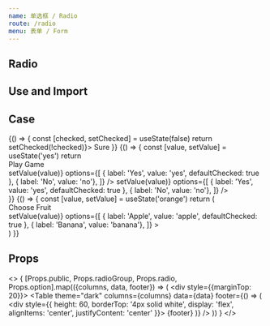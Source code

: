 ```yaml
---
name: 单选框 / Radio
route: /radio
menu: 表单 / Form
---
```



## Radio

<TagVersion component="Radio" />

## Use and Import

<Explain component="Radio" isCopyable/>


## Case

<Playground wrapper="Radio">
  {() => {
    const [checked, setChecked] = useState(false)
    return <Radio checked={checked} onFocus={(e) => setChecked(!checked)}> Sure </Radio>
  }}
</Playground>

<Playground wrapper="RadioGroup">
  {() => {
    const [value, setValue] = useState('yes')
    return <div>
      <div style={{
        display: 'flex',
        height: 50,
        fontSize: 18,
        fontWeight: 'bold',
        alignItems: 'center'
      }}>
        Play Game
      </div>
      <RadioGroup
        twinkleDelay={true}
        value={value}
        onChange={value => setValue(value)}
        options={[
          { label: 'Yes', value: 'yes', defaultChecked: true },
          { label: 'No', value: 'no'},
        ]}
      />
      <RadioGroup
        theme="dark"
        value={value}
        style={{ 
          display: 'flex',
          background: 'black', 
          height: 50, 
          alignItems: 'center' 
        }}
        defaultValue="yes"
        onChange={(value) => setValue(value)}
        options={[
          { label: 'Yes', value: 'yes', defaultChecked: true },
          { label: 'No', value: 'no'},
        ]}
      />
    </div>
  }}
</Playground>

<Playground wrapper="RadioGroup + Radio">
  {() => {
    const [value, setValue] = useState('orange')
    return (
      <div>
        <div style={{
          display: 'flex',
          height: 50,
          fontSize: 18,
          fontWeight: 'bold',
          alignItems: 'center'
        }}>
          Choose Fruit
        </div>
          <RadioGroup
            twinkleDelay={1000}
            value={value}
            onChange={value => setValue(value)}
            options={[
              { label: 'Apple', value: 'apple', defaultChecked: true },
              { label: 'Banana', value: 'banana'},
            ]}
          >
            <Radio labelProps={{style: { display: 'block' }}} value="orange" children="Orange" />
          </RadioGroup>
      </div>
    )
  }}
</Playground>

<Playground wrapper="disabled">
  <RadioGroup
    disabled
    twinkleDelay={false}
    defaultValue="yes"
    options={[
      { label: 'Yes', value: 'yes', defaultChecked: true },
      { label: 'No', value: 'no'},
    ]}
  />
</Playground>

## Props

<>
  {
    [Props.public, Props.radioGroup, Props.radio, Props.option].map(({columns, data, footer}) => (
      <div style={{marginTop: 20}}>
        <Table
          theme="dark"
          columns={columns} 
          data={data}
          footer={() => (
            <div style={{
              height: 60,
              borderTop: '4px solid white', 
              display: 'flex',
              alignItems: 'center',
              justifyContent: 'center'
            }}>
              {footer}
            </div>
          )}
        />
      </div>
    ))
  }
</>
